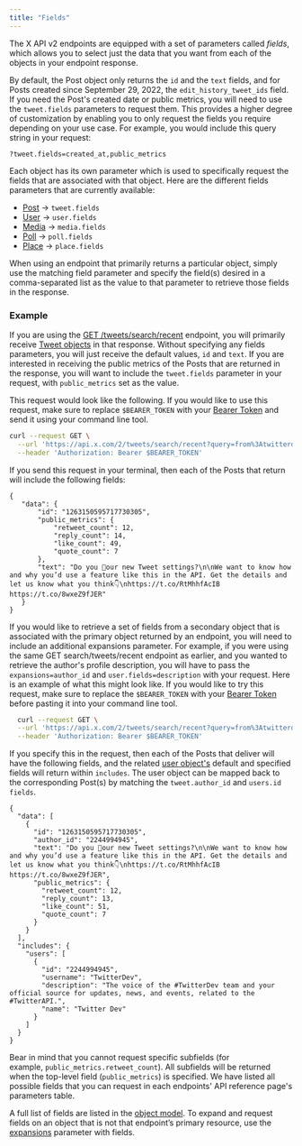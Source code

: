 ```yaml
---
title: "Fields"
---
```


The X API v2 endpoints are equipped with a set of parameters called *fields*, which allows you to select just the data that you want from each of the objects in your endpoint response.

By default, the Post object only returns the `id` and the `text` fields, and for Posts created since September 29, 2022, the `edit_history_tweet_ids` field. If you need the Post's created date or public metrics, you will need to use the `tweet.fields` parameters to request them. This provides a higher degree of customization by enabling you to only request the fields you require depending on your use case. For example, you would include this query string in your request:

`?tweet.fields=created_at,public_metrics`

Each object has its own parameter which is used to specifically request the fields that are associated with that object. Here are the different fields parameters that are currently available:

- [Post](/x-api/fundamentals/data-dictionary#tweet) → `tweet.fields`
- [User](/x-api/fundamentals/data-dictionary#user) → `user.fields`
- [Media](/x-api/fundamentals/data-dictionary#media) → `media.fields`
- [Poll](/x-api/fundamentals/data-dictionary#poll) → `poll.fields`
- [Place](/x-api/fundamentals/data-dictionary#place) → `place.fields`

When using an endpoint that primarily returns a particular object, simply use the matching field parameter and specify the field(s) desired in a comma-separated list as the value to that parameter to retrieve those fields in the response.

### Example

If you are using the [GET /tweets/search/recent](/x-api/posts/recent-search) endpoint, you will primarily receive [Tweet objects](/x-api/fundamentals/data-dictionary#tweet) in that response. Without specifying any fields parameters, you will just receive the default values, `id` and `text`. If you are interested in receiving the public metrics of the Posts that are returned in the response, you will want to include the `tweet.fields` parameter in your request, with `public_metrics` set as the value.

This request would look like the following. If you would like to use this request, make sure to replace `$BEARER_TOKEN` with your [Bearer Token](/resources/fundamentals/authentication) and send it using your command line tool.

```bash
curl --request GET \
  --url 'https://api.x.com/2/tweets/search/recent?query=from%3Atwitterdev&tweet.fields=public_metrics' \
  --header 'Authorization: Bearer $BEARER_TOKEN'
```

If you send this request in your terminal, then each of the Posts that return will include the following fields:
```
{
   "data": {
       "id": "1263150595717730305",
       "public_metrics": {
           "retweet_count": 12,
           "reply_count": 14,
           "like_count": 49,
           "quote_count": 7
       },
       "text": "Do you 👀our new Tweet settings?\n\nWe want to know how and why you’d use a feature like this in the API. Get the details and let us know what you think👇\nhttps://t.co/RtMhhfAcIB https://t.co/8wxeZ9fJER"
   }
}
```

If you would like to retrieve a set of fields from a secondary object that is associated with the primary object returned by an endpoint, you will need to include an additional expansions parameter. For example, if you were using the same GET search/tweets/recent endpoint as earlier, and you wanted to retrieve the author's profile description, you will have to pass the `expansions=author_id` and `user.fields=description` with your request. Here is an example of what this might look like. If you would like to try this request, make sure to replace the `$BEARER_TOKEN` with your [Bearer Token](/resources/fundamentals/authentication) before pasting it into your command line tool.

```bash
  curl --request GET \
  --url 'https://api.x.com/2/tweets/search/recent?query=from%3Atwitterdev&tweet.fields=public_metrics&expansions=author_id&user.fields=description' \
  --header 'Authorization: Bearer $BEARER_TOKEN'
```

If you specify this in the request, then each of the Posts that deliver will have the following fields, and the related [user object's](/x-api/fundamentals/data-dictionary#user) default and specified fields will return within `includes`. The user object can be mapped back to the corresponding Post(s) by matching the `tweet.author_id` and `users.id fields`.

```
{
  "data": [
    {
      "id": "1263150595717730305",
      "author_id": "2244994945",
      "text": "Do you 👀our new Tweet settings?\n\nWe want to know how and why you’d use a feature like this in the API. Get the details and let us know what you think👇\nhttps://t.co/RtMhhfAcIB https://t.co/8wxeZ9fJER",
      "public_metrics": {
        "retweet_count": 12,
        "reply_count": 13,
        "like_count": 51,
        "quote_count": 7
      }
    }
  ],
  "includes": {
    "users": [
      {
        "id": "2244994945",
        "username": "TwitterDev",
        "description": "The voice of the #TwitterDev team and your official source for updates, news, and events, related to the #TwitterAPI.",
        "name": "Twitter Dev"
      }
    ]
  }
}
```

Bear in mind that you cannot request specific subfields (for example, `public_metrics.retweet_count`). All subfields will be returned when the top-level field (`public_metrics`) is specified. We have listed all possible fields that you can request in each endpoints' API reference page's parameters table. 

A full list of fields are listed in the [object model](/x-api/fundamentals/data-dictionary#tweet). To expand and request fields on an object that is not that endpoint’s primary resource, use the [expansions](/x-api/fundamentals/expansions) parameter with fields.
